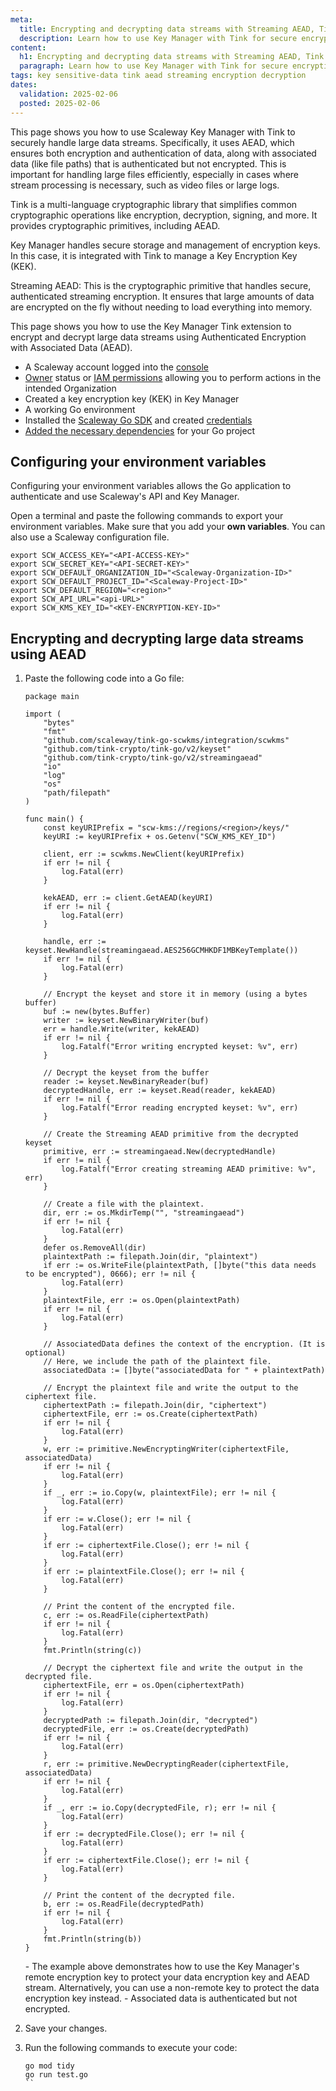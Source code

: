 ```yaml
---
meta:
  title: Encrypting and decrypting data streams with Streaming AEAD, Tink and Key Manager
  description: Learn how to use Key Manager with Tink for secure encryption and decryption of large data streams using AEAD in Go.
content:
  h1: Encrypting and decrypting data streams with Streaming AEAD, Tink and Key Manager
  paragraph: Learn how to use Key Manager with Tink for secure encryption and decryption of large data streams using AEAD in Go.
tags: key sensitive-data tink aead streaming encryption decryption
dates:
  validation: 2025-02-06
  posted: 2025-02-06
---
```



This page shows you how to use Scaleway Key Manager with Tink to securely handle large data streams. Specifically, it uses AEAD, which ensures both encryption and authentication of data, along with associated data (like file paths) that is authenticated but not encrypted. This is important for handling large files efficiently, especially in cases where stream processing is necessary, such as video files or large logs.

Tink is a multi-language cryptographic library that simplifies common cryptographic operations like encryption, decryption, signing, and more. It provides cryptographic primitives, including AEAD.

Key Manager handles secure storage and management of encryption keys. In this case, it is integrated with Tink to manage a Key Encryption Key (KEK).

Streaming AEAD: This is the cryptographic primitive that handles secure, authenticated streaming encryption. It ensures that large amounts of data are encrypted on the fly without needing to load everything into memory.

This page shows you how to use the Key Manager Tink extension to encrypt and decrypt large data streams using Authenticated Encryption with Associated Data (AEAD).

<Requirements />

- A Scaleway account logged into the [console](https://console.scaleway.com)
- [Owner](/iam/concepts/#owner) status or [IAM permissions](/iam/concepts/#permission) allowing you to perform actions in the intended Organization
- Created a key encryption key (KEK) in Key Manager
- A working Go environment
- Installed the [Scaleway Go SDK](https://github.com/scaleway/scaleway-sdk-go) and created [credentials](/scaleway-sdk/go-sdk/)
- [Added the necessary dependencies](/key-manager/api-cli/configuring-tink/#setting-up-tink) for your Go project

## Configuring your environment variables

Configuring your environment variables allows the Go application to authenticate and use Scaleway's API and Key Manager.

Open a terminal and paste the following commands to export your environment variables. Make sure that you add your **own variables**. You can also use a Scaleway configuration file.

  ```
  export SCW_ACCESS_KEY="<API-ACCESS-KEY>"
  export SCW_SECRET_KEY="<API-SECRET-KEY>"
  export SCW_DEFAULT_ORGANIZATION_ID="<Scaleway-Organization-ID>"
  export SCW_DEFAULT_PROJECT_ID="<Scaleway-Project-ID>"
  export SCW_DEFAULT_REGION="<region>"
  export SCW_API_URL="<api-URL>"
  export SCW_KMS_KEY_ID="<KEY-ENCRYPTION-KEY-ID>"
  ```

## Encrypting and decrypting large data streams using AEAD

1. Paste the following code into a Go file:

    ```
    package main

    import (
        "bytes"
        "fmt"
        "github.com/scaleway/tink-go-scwkms/integration/scwkms"
        "github.com/tink-crypto/tink-go/v2/keyset"
        "github.com/tink-crypto/tink-go/v2/streamingaead"
        "io"
        "log"
        "os"
        "path/filepath"
    )

    func main() {
        const keyURIPrefix = "scw-kms://regions/<region>/keys/"
        keyURI := keyURIPrefix + os.Getenv("SCW_KMS_KEY_ID")

        client, err := scwkms.NewClient(keyURIPrefix)
        if err != nil {
            log.Fatal(err)
        }

        kekAEAD, err := client.GetAEAD(keyURI)
        if err != nil {
            log.Fatal(err)
        }

        handle, err := keyset.NewHandle(streamingaead.AES256GCMHKDF1MBKeyTemplate())
        if err != nil {
            log.Fatal(err)
        }

        // Encrypt the keyset and store it in memory (using a bytes buffer)
        buf := new(bytes.Buffer)
        writer := keyset.NewBinaryWriter(buf)
        err = handle.Write(writer, kekAEAD)
        if err != nil {
            log.Fatalf("Error writing encrypted keyset: %v", err)
        }

        // Decrypt the keyset from the buffer
        reader := keyset.NewBinaryReader(buf)
        decryptedHandle, err := keyset.Read(reader, kekAEAD)
        if err != nil {
            log.Fatalf("Error reading encrypted keyset: %v", err)
        }

        // Create the Streaming AEAD primitive from the decrypted keyset
        primitive, err := streamingaead.New(decryptedHandle)
        if err != nil {
            log.Fatalf("Error creating streaming AEAD primitive: %v", err)
        }

        // Create a file with the plaintext.
        dir, err := os.MkdirTemp("", "streamingaead")
        if err != nil {
            log.Fatal(err)
        }
        defer os.RemoveAll(dir)
        plaintextPath := filepath.Join(dir, "plaintext")
        if err := os.WriteFile(plaintextPath, []byte("this data needs to be encrypted"), 0666); err != nil {
            log.Fatal(err)
        }
        plaintextFile, err := os.Open(plaintextPath)
        if err != nil {
            log.Fatal(err)
        }

        // AssociatedData defines the context of the encryption. (It is optional)
        // Here, we include the path of the plaintext file.
        associatedData := []byte("associatedData for " + plaintextPath)

        // Encrypt the plaintext file and write the output to the ciphertext file.
        ciphertextPath := filepath.Join(dir, "ciphertext")
        ciphertextFile, err := os.Create(ciphertextPath)
        if err != nil {
            log.Fatal(err)
        }
        w, err := primitive.NewEncryptingWriter(ciphertextFile, associatedData)
        if err != nil {
            log.Fatal(err)
        }
        if _, err := io.Copy(w, plaintextFile); err != nil {
            log.Fatal(err)
        }
        if err := w.Close(); err != nil {
            log.Fatal(err)
        }
        if err := ciphertextFile.Close(); err != nil {
            log.Fatal(err)
        }
        if err := plaintextFile.Close(); err != nil {
            log.Fatal(err)
        }

        // Print the content of the encrypted file.
        c, err := os.ReadFile(ciphertextPath)
        if err != nil {
            log.Fatal(err)
        }
        fmt.Println(string(c))

        // Decrypt the ciphertext file and write the output in the decrypted file.
        ciphertextFile, err = os.Open(ciphertextPath)
        if err != nil {
            log.Fatal(err)
        }
        decryptedPath := filepath.Join(dir, "decrypted")
        decryptedFile, err := os.Create(decryptedPath)
        if err != nil {
            log.Fatal(err)
        }
        r, err := primitive.NewDecryptingReader(ciphertextFile, associatedData)
        if err != nil {
            log.Fatal(err)
        }
        if _, err := io.Copy(decryptedFile, r); err != nil {
            log.Fatal(err)
        }
        if err := decryptedFile.Close(); err != nil {
            log.Fatal(err)
        }
        if err := ciphertextFile.Close(); err != nil {
            log.Fatal(err)
        }

        // Print the content of the decrypted file.
        b, err := os.ReadFile(decryptedPath)
        if err != nil {
            log.Fatal(err)
        }
        fmt.Println(string(b))
    }
    ```
    <Message type="note">
     - The example above demonstrates how to use the Key Manager's remote encryption key to protect your data encryption key and AEAD stream. Alternatively, you can use a non-remote key to protect the data encryption key instead.
     - Associated data is authenticated but not encrypted.
    </Message>

2. Save your changes.
3. Run the following commands to execute your code:

    ```
    go mod tidy
    go run test.go
    ``